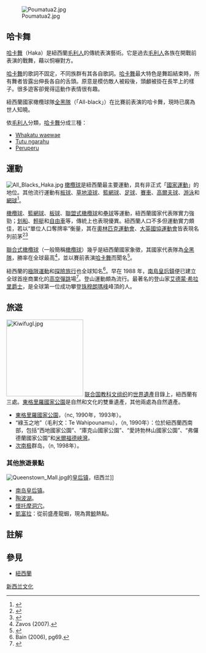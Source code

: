[[File:Poumatua2.jpg|thumb]]

==哈卡舞==
[[哈卡舞|哈卡舞]]（Haka）是紐西蘭[[毛利人|毛利人]]的傳統表演藝術。它是過去[[毛利人|毛利人]]各族在開戰前表演的戰舞，藉以恫嚇對方。

[[哈卡舞|哈卡舞]]的歌詞不固定，不同族群有其各自歌詞。[[哈卡舞|哈卡舞]]最大特色是舞蹈結束時，所有舞者皆露出伸長各自的舌頭。原意是模仿敵人被殺後，頭顱被掛在長竿上的樣子。很多遊客卻覺得這動作表情很有趣。

紐西蘭國家橄欖球隊[[全黑隊|全黑隊]]（「All-black」）在比賽前表演的哈卡舞，現時已廣為世人知曉。

依[[毛利人|毛利人]]分類，[[哈卡舞|哈卡舞]]分成三種：
*[[Whakatu_waewae|Whakatu waewae]]
*[[Tutu_ngarahu|Tutu ngarahu]]
*[[Peruperu|Peruperu]]

==運動==
[[File:All_Blacks_Haka.jpg|thumbnail]]
[[橄欖球|橄欖球]]是紐西蘭最主要運動，具有非正式「[[國家運動|國家運動]]」的地位。其他流行運動有[[板球|板球]]、[[草地滾球|草地滾球]]、[[籃網球|籃網球]]、[[足球|足球]]、[[賽車|賽車]]、[[高爾夫球|高爾夫球]]、[[游泳|游泳]]和[[網球|網球]]<ref name="SportsParticipation">{{cite web |url=http://www.sparc.org.nz/research-policy/research/sparc-facts-97-01/top-sports-and-physical-activities |title=Top sports and physical activities |publisher=sparc.org.nz |accessdate=2008-02-17 |date=2007-10-17 |deadurl=yes |archiveurl=https://web.archive.org/web/20060131114451/http://www.sparc.org.nz/research-policy/research/sparc-facts-97-01/top-sports-and-physical-activities |archivedate=2006-01-31 }}</ref>。

[[橄欖球|橄欖球]]、[[籃網球|籃網球]]、[[板球|板球]]、[[聯盟式橄欖球|聯盟式橄欖球]]和[[壘球|壘球]]等運動，紐西蘭國家代表隊實力強勁；[[划船|划船]]、[[輕艇|輕艇]]和[[自由車|自由車]]等，傳統上也表現優異。紐西蘭人口不多但運動實力頗佳，若以“單位人口奪牌率”衡量，其在[[奧林匹克運動會|奧林匹克運動會]]、[[大英國協運動會|大英國協運動會]]皆表現名列前茅<ref name="OlympicRatio">{{cite web |url=http://www.abs.gov.au/Ausstats/abs@.nsf/57a31759b55dc970ca2568a1002477b6/be9f47591541e29eca256ef40004f25a!OpenDocument |title=ABS medal tally: Australia finishes third |publisher=Australian Bureau of Statistics |accessdate=2008-02-17 |date=2004-08-30 |archive-date=2009-12-01 |archive-url=https://web.archive.org/web/20091201152652/http://abs.gov.au/Ausstats/abs@.nsf/57a31759b55dc970ca2568a1002477b6/be9f47591541e29eca256ef40004f25a!OpenDocument |dead-url=no }}</ref><ref name="OlympicStats">{{cite web | url=http://users.skynet.be/hermandw/olymp/reloly.html | title=Per Capita Olympic Medal Table | publisher=users.skynet.be/hermandw/olymp/ | accessdate=2008-02-17 | archive-date=2008-09-13 | archive-url=https://web.archive.org/web/20080913181523/http://users.skynet.be/hermandw/olymp/reloly.html | dead-url=no }}</ref>

[[聯合式橄欖球|聯合式橄欖球]]（一般簡稱[[橄欖球|橄欖球]]）幾乎是紐西蘭國家象徵，其國家代表隊為[[全黑隊|全黑隊]]，勝率在全球最高<ref name="Zavos2007">Zavos (2007).</ref>，並以賽前表演[[哈卡舞|哈卡舞]]而聞名<ref name="Haka">{{cite web|url=http://www.tourism.net.nz/new-zealand/about-new-zealand/haka.html 
|title=The Haka |publisher=tourism.net.nz |accessdate=2008-02-17}}</ref>。

紐西蘭的[[極限運動|極限運動]]和[[探險旅行|探險旅行]]也全球知名<ref name="Bain69">Bain (2006), pg69.</ref>。早在 1988 年，[[南島|南島]][[皇后鎮|皇后鎮]]便已建立全球首座商業化的[[高空彈跳|高空彈跳]]場<ref>{{cite web|url=http://www.bungy.co.nz/index.php/pi_pageid/17|title=Kawarau Bridge Bungee|publisher=bungy.co.nz|accessdate=2008-02-17|deadurl=yes|archiveurl=https://web.archive.org/web/20081014061816/http://bungy.co.nz/index.php/pi_pageid/17|archivedate=2008-10-14}}</ref>。登山運動頗為流行。最著名的登山家[[艾德蒙·希拉里|艾德蒙·希拉里]][[爵士|爵士]]，是全球第一位成功攀登[[珠穆朗瑪峰|珠穆朗瑪峰]]峰頂的人。

==旅遊==
[[File:Kiwifugl.jpg|200px]]
[[联合国教科文组织|联合国教科文组织]]的[[世界遺產|世界遺產]]目錄上，紐西蘭有三處。[[東格里羅國家公園|東格里羅國家公園]]是自然和文化的雙重遺產，其他兩處為自然遺產。
*[[東格里羅國家公園|東格里羅國家公園]]，（nc, 1990年，1993年）。
*“綠玉之地”（毛利文：Te Wahipounamu），（n, 1990年）：位於紐西蘭西南部，包括“西地國家公園”、“庫克山國家公園”、“愛詩勃林山國家公園”、“弗儸德蘭國家公園”和[[米爾福德峽灣|米爾福德峽灣]]。
*[[次南极|次南极]]群岛，（n, 1998年）。

===其他旅遊景點===
[[File:Queenstown_Mall.jpg|thumb]]的[[皇后镇|皇后镇]]，纽西兰]]
*[[南岛|南岛]][[皇后镇_(新西兰)|皇后镇]]。
*[[陶波湖|陶波湖]]。
*[[懷托摩洞穴|懷托摩洞穴]]。
*[[凱富拉|凱富拉]]：從前盛產龍蝦，現為賞[[鯨|鯨]]熱點。

== 註解 ==
<references/>

== 參見 ==
*[[紐西蘭|紐西蘭]]

[[Category:新西兰文化|]]